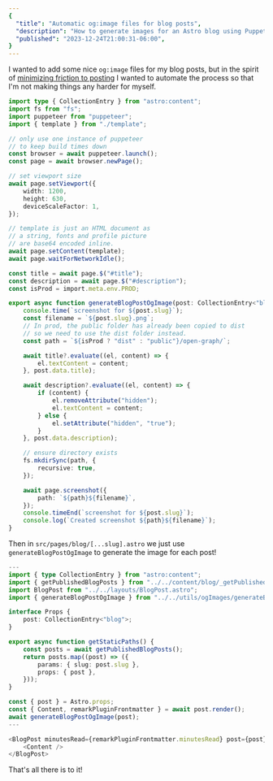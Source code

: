 ```yaml
---
{
  "title": "Automatic og:image files for blog posts",
  "description": "How to generate images for an Astro blog using Puppeteer",
  "published": "2023-12-24T21:00:31-06:00",
}
---
```


I wanted to add some nice `og:image` files for my blog posts, but in the spirit of
[minimizing friction to posting](../minimizing-friction-to-posting/)
I wanted to automate the process so that I'm not making things any harder for myself.

```ts
import type { CollectionEntry } from "astro:content";
import fs from "fs";
import puppeteer from "puppeteer";
import { template } from "./template";

// only use one instance of puppeteer
// to keep build times down
const browser = await puppeteer.launch();
const page = await browser.newPage();

// set viewport size
await page.setViewport({
	width: 1200,
	height: 630,
	deviceScaleFactor: 1,
});

// template is just an HTML document as
// a string, fonts and profile picture
// are base64 encoded inline.
await page.setContent(template);
await page.waitForNetworkIdle();

const title = await page.$("#title");
const description = await page.$("#description");
const isProd = import.meta.env.PROD;

export async function generateBlogPostOgImage(post: CollectionEntry<"blog">) {
	console.time(`screenshot for ${post.slug}`);
	const filename = `${post.slug}.png`;
	// In prod, the public folder has already been copied to dist
	// so we need to use the dist folder instead.
	const path = `${isProd ? "dist" : "public"}/open-graph/`;

	await title?.evaluate((el, content) => {
		el.textContent = content;
	}, post.data.title);

	await description?.evaluate((el, content) => {
		if (content) {
			el.removeAttribute("hidden");
			el.textContent = content;
		} else {
			el.setAttribute("hidden", "true");
		}
	}, post.data.description);

	// ensure directory exists
	fs.mkdirSync(path, {
		recursive: true,
	});

	await page.screenshot({
		path: `${path}${filename}`,
	});
	console.timeEnd(`screenshot for ${post.slug}`);
	console.log(`Created screenshot ${path}${filename}`);
}
```

Then in `src/pages/blog/[...slug].astro` we just use `generateBlogPostOgImage` to generate the image for each post!

```ts
---
import { type CollectionEntry } from "astro:content";
import { getPublishedBlogPosts } from "../../content/blog/_getPublishedBlogPosts";
import BlogPost from "../../layouts/BlogPost.astro";
import { generateBlogPostOgImage } from "../../utils/ogImages/generateBlogPostOgImage";

interface Props {
	post: CollectionEntry<"blog">;
}

export async function getStaticPaths() {
	const posts = await getPublishedBlogPosts();
	return posts.map((post) => ({
		params: { slug: post.slug },
		props: { post },
	}));
}

const { post } = Astro.props;
const { Content, remarkPluginFrontmatter } = await post.render();
await generateBlogPostOgImage(post);
---

<BlogPost minutesRead={remarkPluginFrontmatter.minutesRead} post={post}>
	<Content />
</BlogPost>
```

That's all there is to it!
